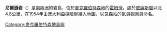 {{coord|67|23|S|62|45|E|display=title}}

'''尼爾遜岩'''（{{lang-en|Nelson Rock}}）是[[南極洲|南極洲]]的岩島，位於[[麥克羅伯特森地|麥克羅伯特森地]]的[[霍姆灣|霍姆灣]]，處於[[威廉斯岩|威廉斯岩]]以北4.8公里，在1954年由[[澳大利亞|澳大利亞]]探險隊繪入地圖，以[[莫森站|莫森站]]的氣員觀測員命名。

{{DEFAULTSORT:Nelson Rock}}
[[Category:麥克羅伯特森地島嶼|Category:麥克羅伯特森地島嶼]]


{{MacRobertsonLand-geo-stub}}